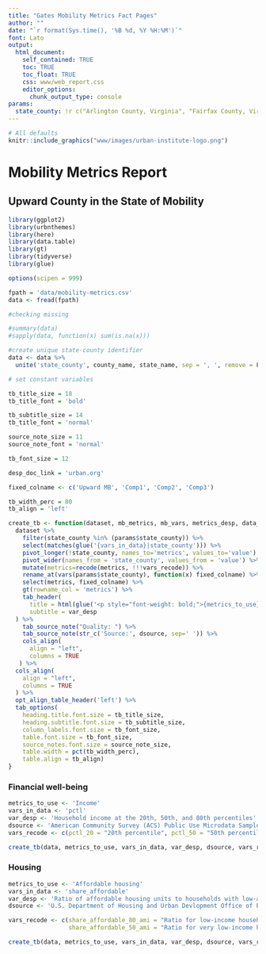 ```yaml
---
title: "Gates Mobility Metrics Fact Pages"
author: ""
date: "`r format(Sys.time(), '%B %d, %Y %H:%M')`"
font: Lato
output:
  html_document:
    self_contained: TRUE
    toc: TRUE
    toc_float: TRUE
    css: www/web_report.css
    editor_options:
      chunk_output_type: console
params:
  state_county: !r c("Arlington County, Virginia", "Fairfax County, Virginia", "Loudoun County, Virginia", "Montgomery County, Maryland")
---
```


<style>
@import url('https://fonts.googleapis.com/css?family=Lato&display=swap');
</style>

<link rel="stylesheet" href="//fonts.googleapis.com/css?family=Lato" />

```r
# All defaults
knitr::include_graphics("www/images/urban-institute-logo.png")
```

# Mobility Metrics Report

## Upward County in the State of Mobility

```r

library(ggplot2)
library(urbnthemes)
library(here)
library(data.table)
library(gt)
library(tidyverse)
library(glue)

options(scipen = 999)


```

```r

fpath = 'data/mobility-metrics.csv'
data <- fread(fpath)

#checking missing 

#summary(data)
#sapply(data, function(x) sum(is.na(x)))

```


```r

#create unique state-county identifier
data <- data %>% 
  unite('state_county', county_name, state_name, sep = ', ', remove = FALSE) 

```

```r

# set constant variables 

tb_title_size = 18
tb_title_font = 'bold'

tb_subtitle_size = 14
tb_title_font = 'normal'

source_note_size = 11
source_note_font = 'normal'

tb_font_size = 12 

desp_doc_link = 'urban.org'

fixed_colname <- c('Upward MB', 'Comp1', 'Comp2', 'Comp3')

tb_width_perc = 80
tb_align = 'left'
```

```r

create_tb <- function(dataset, mb_metrics, mb_vars, metrics_desp, data_source, recode_vars) {
  dataset %>% 
    filter(state_county %in% (params$state_county)) %>% 
    select(matches(glue('{vars_in_data}|state_county'))) %>% 
    pivot_longer(!state_county, names_to='metrics', values_to='value') %>%  #transpose data 
    pivot_wider(names_from = 'state_county', values_from = 'value') %>% 
    mutate(metrics=recode(metrics, !!!vars_recode)) %>% 
    rename_at(vars(params$state_county), function(x) fixed_colname) %>% 
    select(metrics, fixed_colname) %>% 
    gt(rowname_col = 'metrics') %>% 
    tab_header(
      title = html(glue('<p style="font-weight: bold;">{metrics_to_use}</p>')), 
      subtitle = var_desp
  ) %>% 
    tab_source_note("Quality: ") %>% 
    tab_source_note(str_c('Source:', dsource, sep=' ')) %>% 
    cols_align(
      align = "left",
      columns = TRUE
   ) %>% 
  cols_align(
    align = "left",
    columns = TRUE
  ) %>% 
  opt_align_table_header('left') %>% 
  tab_options(
    heading.title.font.size = tb_title_size, 
    heading.subtitle.font.size = tb_subtitle_size, 
    column_labels.font.size = tb_font_size,
    table.font.size = tb_font_size,
    source_notes.font.size = source_note_size, 
    table.width = pct(tb_width_perc), 
    table.align = tb_align)
} 

```

### Financial well-being
```r

metrics_to_use <- 'Income'
vars_in_data <- 'pctl'
var_desp <- 'Household income at the 20th, 50th, and 80th percentiles'
dsource <- 'American Community Survey (ACS) Public Use Microdata Sample (PUMS), 2018'
vars_recode <- c(pctl_20 = "20th percentile", pctl_50 = "50th percentile", pctl_80 = "80th percentile")

create_tb(data, metrics_to_use, vars_in_data, var_desp, dsource, vars_recode)

```

### Housing 
```r

metrics_to_use <- 'Affordable housing'
vars_in_data <- 'share_affordable'
var_desp <- 'Ratio of affordable housing units to households with low-and very-low-income levels'
dsource <- 'U.S. Department of Housing and Urban Devlopment Office of Policy  Development and Research (HUD PD&R) Fair Market Rents and Income Limits, 2018;  American Community Survey, 2018'

vars_recode <- c(share_affordable_80_ami = "Ratio for low-income households", 
                 share_affordable_50_ami = "Ratio for very low-income households") 

create_tb(data, metrics_to_use, vars_in_data, var_desp, dsource, vars_recode)

```






